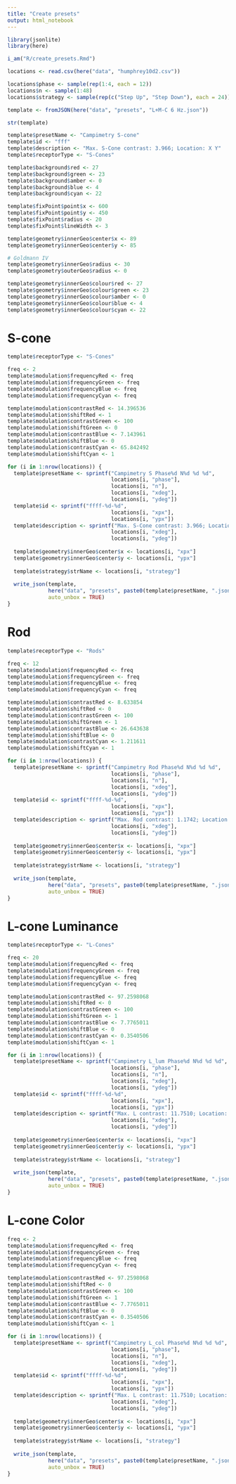 ```yaml
---
title: "Create presets"
output: html_notebook
---
```


```r

library(jsonlite)
library(here)

i_am("R/create_presets.Rmd")

locations <- read.csv(here("data", "humphrey10d2.csv"))

locations$phase <- sample(rep(1:4, each = 12))
locations$n <- sample(1:48)
locations$strategy <- sample(rep(c("Step Up", "Step Down"), each = 24))

```

```r

template <- fromJSON(here("data", "presets", "L+M-C 6 Hz.json"))

str(template)

```
```r

template$presetName <- "Campimetry S-cone"
template$id <- "fff"
template$description <- "Max. S-Cone contrast: 3.966; Location: X Y"
template$receptorType <- "S-Cones"

```

```r

template$background$red <- 27
template$background$green <- 23
template$background$amber <- 0
template$background$blue <- 4
template$background$cyan <- 22

```

```r

template$fixPoint$point$x <- 600
template$fixPoint$point$y <- 450
template$fixPoint$radius <- 20
template$fixPoint$lineWidth <- 3

```

```r

template$geometry$innerGeo$center$x <- 89
template$geometry$innerGeo$center$y <- 85

# Goldmann IV
template$geometry$innerGeo$radius <- 30
template$geometry$outerGeo$radius <- 0

```

```r

template$geometry$innerGeo$colour$red <- 27
template$geometry$innerGeo$colour$green <- 23
template$geometry$innerGeo$colour$amber <- 0
template$geometry$innerGeo$colour$blue <- 4
template$geometry$innerGeo$colour$cyan <- 22

```

# S-cone

```r

template$receptorType <- "S-Cones"

freq <- 2
template$modulation$frequencyRed <- freq
template$modulation$frequencyGreen <- freq
template$modulation$frequencyBlue <- freq
template$modulation$frequencyCyan <- freq

template$modulation$contrastRed <- 14.396536
template$modulation$shiftRed <- 1
template$modulation$contrastGreen <- 100
template$modulation$shiftGreen <- 0
template$modulation$contrastBlue <- 7.143961
template$modulation$shiftBlue <- 0
template$modulation$contrastCyan <- 65.842492
template$modulation$shiftCyan <- 1

```

```r

for (i in 1:nrow(locations)) {
  template$presetName <- sprintf("Campimetry S Phase%d N%d %d %d",
                                 locations[i, "phase"], 
                                 locations[i, "n"],
                                 locations[i, "xdeg"], 
                                 locations[i, "ydeg"])
  template$id <- sprintf("ffff-%d-%d", 
                                 locations[i, "xpx"], 
                                 locations[i, "ypx"])
  template$description <- sprintf("Max. S-Cone contrast: 3.966; Location: %d %d", 
                                 locations[i, "xdeg"], 
                                 locations[i, "ydeg"])
  
  template$geometry$innerGeo$center$x <- locations[i, "xpx"]
  template$geometry$innerGeo$center$y <- locations[i, "ypx"]
  
  template$strategy$strName <- locations[i, "strategy"]
  
  write_json(template, 
             here("data", "presets", paste0(template$presetName, ".json")), 
             auto_unbox = TRUE)
}


```

# Rod

```r

template$receptorType <- "Rods"

freq <- 12
template$modulation$frequencyRed <- freq
template$modulation$frequencyGreen <- freq
template$modulation$frequencyBlue <- freq
template$modulation$frequencyCyan <- freq

template$modulation$contrastRed <- 8.633854
template$modulation$shiftRed <- 0
template$modulation$contrastGreen <- 100
template$modulation$shiftGreen <- 1
template$modulation$contrastBlue <- 26.643638
template$modulation$shiftBlue <- 0
template$modulation$contrastCyan <- 1.211611
template$modulation$shiftCyan <- 1

```

```r

for (i in 1:nrow(locations)) {
  template$presetName <- sprintf("Campimetry Rod Phase%d N%d %d %d",
                                 locations[i, "phase"], 
                                 locations[i, "n"],
                                 locations[i, "xdeg"], 
                                 locations[i, "ydeg"])
  template$id <- sprintf("ffff-%d-%d", 
                                 locations[i, "xpx"], 
                                 locations[i, "ypx"])
  template$description <- sprintf("Max. Rod contrast: 1.1742; Location: %d %d", 
                                 locations[i, "xdeg"], 
                                 locations[i, "ydeg"])
  
  template$geometry$innerGeo$center$x <- locations[i, "xpx"]
  template$geometry$innerGeo$center$y <- locations[i, "ypx"]
  
  template$strategy$strName <- locations[i, "strategy"]
  
  write_json(template, 
             here("data", "presets", paste0(template$presetName, ".json")), 
             auto_unbox = TRUE)
}


```

# L-cone Luminance

```r

template$receptorType <- "L-Cones"

freq <- 20
template$modulation$frequencyRed <- freq
template$modulation$frequencyGreen <- freq
template$modulation$frequencyBlue <- freq
template$modulation$frequencyCyan <- freq

template$modulation$contrastRed <- 97.2598068
template$modulation$shiftRed <- 0
template$modulation$contrastGreen <- 100
template$modulation$shiftGreen <- 1
template$modulation$contrastBlue <- 7.7765011
template$modulation$shiftBlue <- 0
template$modulation$contrastCyan <- 0.3540506
template$modulation$shiftCyan <- 1

```

```r

for (i in 1:nrow(locations)) {
  template$presetName <- sprintf("Campimetry L_lum Phase%d N%d %d %d",
                                 locations[i, "phase"], 
                                 locations[i, "n"],
                                 locations[i, "xdeg"], 
                                 locations[i, "ydeg"])
  template$id <- sprintf("ffff-%d-%d", 
                                 locations[i, "xpx"], 
                                 locations[i, "ypx"])
  template$description <- sprintf("Max. L contrast: 11.7510; Location: %d %d", 
                                 locations[i, "xdeg"], 
                                 locations[i, "ydeg"])
  
  template$geometry$innerGeo$center$x <- locations[i, "xpx"]
  template$geometry$innerGeo$center$y <- locations[i, "ypx"]
  
  template$strategy$strName <- locations[i, "strategy"]
  
  write_json(template, 
             here("data", "presets", paste0(template$presetName, ".json")), 
             auto_unbox = TRUE)
}


```

# L-cone Color

```r

freq <- 2
template$modulation$frequencyRed <- freq
template$modulation$frequencyGreen <- freq
template$modulation$frequencyBlue <- freq
template$modulation$frequencyCyan <- freq

template$modulation$contrastRed <- 97.2598068
template$modulation$shiftRed <- 0
template$modulation$contrastGreen <- 100
template$modulation$shiftGreen <- 1
template$modulation$contrastBlue <- 7.7765011
template$modulation$shiftBlue <- 0
template$modulation$contrastCyan <- 0.3540506
template$modulation$shiftCyan <- 1

```

```r

for (i in 1:nrow(locations)) {
  template$presetName <- sprintf("Campimetry L_col Phase%d N%d %d %d",
                                 locations[i, "phase"], 
                                 locations[i, "n"],
                                 locations[i, "xdeg"], 
                                 locations[i, "ydeg"])
  template$id <- sprintf("ffff-%d-%d", 
                                 locations[i, "xpx"], 
                                 locations[i, "ypx"])
  template$description <- sprintf("Max. L contrast: 11.7510; Location: %d %d", 
                                 locations[i, "xdeg"], 
                                 locations[i, "ydeg"])
  
  template$geometry$innerGeo$center$x <- locations[i, "xpx"]
  template$geometry$innerGeo$center$y <- locations[i, "ypx"]
  
  template$strategy$strName <- locations[i, "strategy"]
  
  write_json(template, 
             here("data", "presets", paste0(template$presetName, ".json")), 
             auto_unbox = TRUE)
}


```
